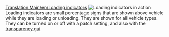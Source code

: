 [[Translation:Main/en/Loading indicators]]
[[File:en/Loading indicators.png|thumb|Loading indicators in action]]
Loading indicators are small percentage signs that are shown above vehicle while they are loading or unloading. They are shown for all vehicle types. They can be turned on or off with a patch setting, and also with the [[Main/en/Transparency options|transparency gui]]